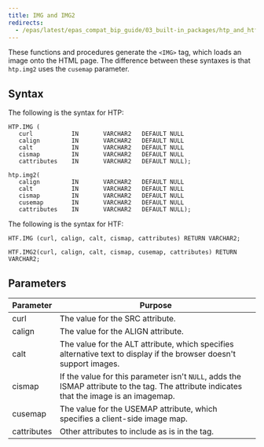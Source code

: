 ```yaml
---
title: IMG and IMG2
redirects:
  - /epas/latest/epas_compat_bip_guide/03_built-in_packages/htp_and_htf/img/ #generated for docs/epas/reorg-role-use-case-mode
---
```


These functions and procedures generate the `<IMG>` tag, which loads an image onto the HTML page. The difference between these syntaxes is that `htp.img2` uses the `cusemap` parameter.

## Syntax

The following is the syntax for HTP:

```
HTP.IMG (
   curl           IN       VARCHAR2   DEFAULT NULL
   calign         IN       VARCHAR2   DEFAULT NULL
   calt           IN       VARCHAR2   DEFAULT NULL
   cismap         IN       VARCHAR2   DEFAULT NULL
   cattributes    IN       VARCHAR2   DEFAULT NULL);

htp.img2(
   calign         IN       VARCHAR2   DEFAULT NULL
   calt           IN       VARCHAR2   DEFAULT NULL
   cismap         IN       VARCHAR2   DEFAULT NULL
   cusemap        IN       VARCHAR2   DEFAULT NULL
   cattributes    IN       VARCHAR2   DEFAULT NULL);
```

The following is the syntax for HTF:

```
HTF.IMG (curl, calign, calt, cismap, cattributes) RETURN VARCHAR2;

HTF.IMG2(curl, calign, calt, cismap, cusemap, cattributes) RETURN VARCHAR2;
```

## Parameters

| Parameter | Purpose  |
| --------- | -------- |
| curl | The value for the SRC attribute. |
| calign | The value for the ALIGN attribute. |
| calt | The value for the ALT attribute, which specifies alternative text to display if the browser doesn't support images. |
| cismap | If the value for this parameter isn't `NULL`, adds the ISMAP attribute to the tag. The attribute indicates that the image is an imagemap. |
| cusemap | The value for the USEMAP attribute, which specifies a client-side image map. |
| cattributes | Other attributes to include as is in the tag. |

